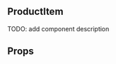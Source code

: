 


<Meta title="Components/ProductItem" />

## ProductItem

TODO: add component description

<Canvas>
    <Story name="Default">
        <ProductItem
            thumbSrc={item1Img}
            thumbAlt=""
            title="Nike Air Force 1 '07"
            price="€95.00"
        />
    </Story>
</Canvas>

## Props

<ArgsTable of={ProductItem} />
